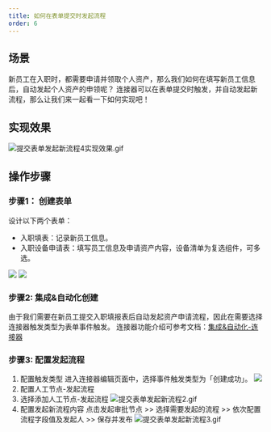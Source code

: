 ```yaml
---
title: 如何在表单提交时发起流程
order: 6
---
```


## 场景

新员工在入职时，都需要申请并领取个人资产，那么我们如何在填写新员工信息后，自动发起个人资产的申领呢？
连接器可以在表单提交时触发，并自动发起新流程，那么让我们来一起看一下如何实现吧！

## 实现效果

![提交表单发起新流程4实现效果.gif](https://img.alicdn.com/imgextra/i1/O1CN01j6MAmO1UK879e7ii6_!!6000000002498-1-tps-1381-743.gif)

## 操作步骤

### 步骤1： 创建表单

设计以下两个表单：

- 入职填表：记录新员工信息。
- 入职设备申请表：填写员工信息及申请资产内容，设备清单为复选组件，可多选。

![](https://img.alicdn.com/imgextra/i1/O1CN01z2Bj7I1mPm50Gjohn_!!6000000004947-2-tps-2206-1276.png_.webp)
![](https://img.alicdn.com/imgextra/i3/O1CN01GM4UCK1gKNirfcK3J_!!6000000004123-2-tps-2232-1288.png_.webp)

### 步骤2: 集成&自动化创建

由于我们需要在新员工提交入职填报表后自动发起资产申请流程，因此在需要选择连接器触发类型为表单事件触发。
连接器功能介绍可参考文档：[集成&自动化-连接器](https://img.alicdn.com/imgextra/i3/O1CN01xHp8ei1NWljdNklnr_!!6000000001578-1-tps-1894-863.gif)

### 步骤3: 配置发起流程

1. 配置触发类型
   进入连接器编辑页面中，选择事件触发类型为「创建成功」。
   ![](https://img.alicdn.com/imgextra/i1/O1CN018Yiack1RKdhwWMdPn_!!6000000002093-2-tps-1940-872.png_.webp)
2. 配置人工节点-发起流程
3. 选择添加人工节点-发起流程
   ![提交表单发起新流程2.gif](https://img.alicdn.com/imgextra/i1/O1CN01wusYq71KFsHKnNWfr_!!6000000001135-1-tps-1381-743.gif)
4. 配置发起新流程内容
   点击发起审批节点 >> 选择需要发起的流程 >> 依次配置流程字段值及发起人 >> 保存并发布
   ![提交表单发起新流程3.gif](https://img.alicdn.com/imgextra/i3/O1CN0138okrq1yPZIAwNzy4_!!6000000006571-1-tps-1381-743.gif)
